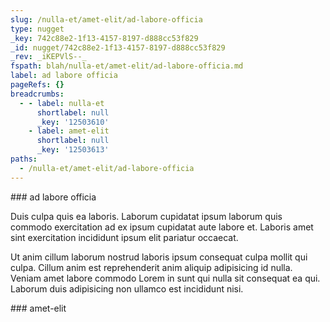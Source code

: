 ```yaml
---
slug: /nulla-et/amet-elit/ad-labore-officia
type: nugget
_key: 742c88e2-1f13-4157-8197-d888cc53f829
_id: nugget/742c88e2-1f13-4157-8197-d888cc53f829
_rev: _iKEPVlS--_
fspath: blah/nulla-et/amet-elit/ad-labore-officia.md
label: ad labore officia
pageRefs: {}
breadcrumbs:
  - - label: nulla-et
      shortlabel: null
      _key: '12503610'
    - label: amet-elit
      shortlabel: null
      _key: '12503613'
paths:
  - /nulla-et/amet-elit/ad-labore-officia
---
```


<NuggetArea>
<Nugget slug="/nulla-et/amet-elit/ad-labore-officia" type="nugget" _key="742c88e2-1f13-4157-8197-d888cc53f829" _id="nugget/742c88e2-1f13-4157-8197-d888cc53f829" _rev="_iKEPVlS--_" fspath="blah/nulla-et/amet-elit/ad-labore-officia.md" label="ad labore officia" paths="/nulla-et/amet-elit/ad-labore-officia">
<NuggetBody>
### ad labore officia

Duis culpa quis ea laboris. Laborum cupidatat ipsum laborum quis commodo exercitation ad ex ipsum cupidatat aute labore et. Laboris amet sint exercitation incididunt ipsum elit pariatur occaecat.

Ut anim cillum laborum nostrud laboris ipsum consequat culpa mollit qui culpa. Cillum anim est reprehenderit anim aliquip adipisicing id nulla. Veniam amet labore commodo Lorem in sunt qui nulla sit consequat ea qui. Laborum duis adipisicing non ullamco est incididunt nisi.

</NuggetBody>
<Breadcrumbs>
<Crumbs>
<Crumb _key="12503610" label="nulla-et" /><Crumb _key="12503613" label="amet-elit" />
</Crumbs>
</Breadcrumbs>
</Nugget>

<NuggetsInbound>
</NuggetsInbound>
<NuggetsOutbound>
</NuggetsOutbound>
</NuggetArea>
<PassagesInbound>
<Passage direction="inbound" type="passage" _key="12503613" _id="passage/12503613" _rev="_iKEPVlS---" label="amet-elit" passage="amet-elit" fspath="blah/nulla-et/amet-elit" paths="/nulla-et/amet-elit" slug="/nulla-et/amet-elit">
<NuggetBody>
### amet-elit

</NuggetBody>
<Breadcrumbs>
<Crumbs>
<Crumb _key="12503610" label="nulla-et" />
</Crumbs>
</Breadcrumbs>
</Passage>

</PassagesInbound>
<PassagesOutbound>
</PassagesOutbound>